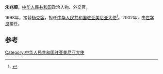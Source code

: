 '''朱兆顺'''{{BD|1940年|7月}}，[[中华人民共和国|中华人民共和国]]政治人物、外交官。

1998年，接替[[杨克容|杨克容]]，担任[[中国驻亚美尼亚大使列表|中华人民共和国驻亚美尼亚大使]]<ref>{{cite web|author=中华人民共和国外交部|title=中国驻亚美尼亚历任大使|url=http://www.mfa.gov.cn/chn/pds/ziliao/wjrw/2167/2171/t9245.htm|publisher=中华人民共和国外交部|accessdate=2012-03-03}}</ref>。2002年，由[[左学良|左学良]]接任。

== 参考 ==
{{reflist}}
{{start box}}
{{s-dip}}
{{succession box|[[杨克容|杨克容]]|[[左学良|左学良]]|[[中国驻亚美尼亚大使列表|中华人民共和国驻亚美尼亚大使]]|1998年9月-2002年3月}}
{{end box}}
{{中国政治人物小作品}}

[[Category:中华人民共和国驻亚美尼亚大使|Category:中华人民共和国驻亚美尼亚大使]]